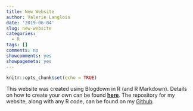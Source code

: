 ```yaml
---
title: New Website
author: Valerie Langlois
date: '2019-06-04'
slug: new-website
categories:
  - R
tags: []
comments: no
showcomments: yes
showpagemeta: yes
---
```


```r
knitr::opts_chunk$set(echo = TRUE)
```

This website was created using Blogdown in R (and R Markdown). Details on how to create your own can be found [<b>here</b>](https://bookdown.org/yihui/blogdown/a-quick-example.html). The repository for my website, along with any R code, can be found on my [Github](https://github.com/vlangloisx3/website).
